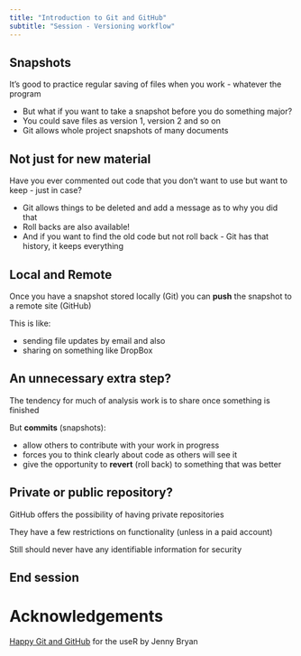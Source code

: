 ```yaml
---
title: "Introduction to Git and GitHub"
subtitle: "Session - Versioning workflow"
---
```


## Snapshots

It's good to practice regular saving of files when you work - whatever the program

:::incremental
- But what if you want to take a snapshot before you do something major?
- You could save files as version 1, version 2 and so on 
- Git allows whole project snapshots of many documents
:::

## Not just for new material

Have you ever commented out code that you don't want to use but want to keep - just in case?

:::incremental
- Git allows things to be deleted and add a message as to why you did that
- Roll backs are also available!
- And if you want to find the old code but not roll back - Git has that history, it keeps everything
:::

## Local and Remote

Once you have a snapshot stored locally (Git) you can **push** the snapshot to a remote site (GitHub) 

This is like:

::: incremental
- sending file updates by email and also
- sharing on something like DropBox
:::

## An unnecessary extra step?

The tendency for much of analysis work is to share once something is finished

But **commits** (snapshots):

::: incremental
- allow others to contribute with your work in progress
- forces you to think clearly about code as others will see it
- give the opportunity to **revert** (roll back) to something that was better
:::

## Private or public repository?

GitHub offers the possibility of having private repositories

::: {.fragment .fade-in}
They have a few restrictions on functionality (unless in a paid account)
:::
::: {.fragment .fade-in}
Still should never have any identifiable information for security 
:::
## End session

# Acknowledgements

[Happy Git and GitHub](https://happygitwithr.com/) for the useR by Jenny Bryan
